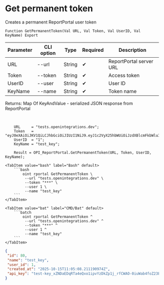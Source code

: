 ﻿---
sidebar_position: 2
description: Get permanent token and other functions to work with ReportPortal in the Open Integration Package, a free open-source integration library for 1C:Enterprise 8, OneScript and CLI
keywords: [1C, 1С, 1С:Enterprise, 1С:Enterprise 8.3, API, Integration, Services, Exchange, OneScript, CLI, ReportPortal]
---


# Get permanent token
 Creates a permanent ReportPortal user token



`Function GetPermanentToken(Val URL, Val Token, Val UserID, Val KeyName) Export`

  | Parameter | CLI option | Type | Required | Description |
  |-|-|-|-|-|
  | URL | --url | String | &#x2714; | ReportPortal server URL |
  | Token | --token | String | &#x2714; | Access token |
  | UserID | --user | String | &#x2714; | User ID |
  | KeyName | --name | String | &#x2714; | Token name |

  
  Returns:  Map Of KeyAndValue - serialized JSON response from ReportPortal

<br/>



```bsl title="1C:Enterprise/OneScript code example"
    URL     = "tests.openintegrations.dev";
    Token   = "eyJ0eXAiOiJKV1QiLCJhbGciOiJIUzI1NiJ9.eyJ1c2VyX25hbWUiOiJzdXBlcmFkbWluIiwic2NvcGVzIjpbInVpIl0sImV4cCI6MTc1OTk0MzU4OCwiaWF0IjoxNzU5ODU3MTg4LCJqdGkiOiI0OTY0NzczYS03Zm...";
    UserID  = "1";
    KeyName = "test_key";

    Result = OPI_ReportPortal.GetPermanentToken(URL, Token, UserID, KeyName);
```
 

 <Tabs>
  
    <TabItem value="bash" label="Bash" default>
        ```bash
            oint rportal GetPermanentToken \
             --url "tests.openintegrations.dev" \
             --token "***" \
             --user 1 \
             --name "test_key"
        ```
    </TabItem>
  
    <TabItem value="bat" label="CMD/Bat" default>
        ```batch
            oint rportal GetPermanentToken ^
             --url "tests.openintegrations.dev" ^
             --token "***" ^
             --user 1 ^
             --name "test_key"
        ```
    </TabItem>
</Tabs>


```json title="Result"
{
 "id": 80,
 "name": "test_key",
 "user_id": 1,
 "created_at": "2025-10-15T11:05:08.211190974Z",
 "api_key": "test-key_xZNDaEDqRTa4eQxo1ipvYzDkZp1j_rfCWAO-0iuWab4foZ23EaeS4dvv6RImETjS"
}
```
